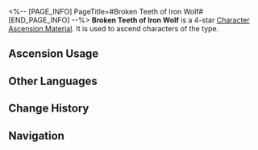<%-- [PAGE_INFO]
PageTitle=#Broken Teeth of Iron Wolf#
[END_PAGE_INFO] --%>
{{Item Infobox
|id          = 110401
|image       = Item Broken Teeth of Iron Wolf.png
|type        = Character Ascension Material
|invCategory = Upgrade Materials
|rarity      = 4
|effect      = Fragmented saw teeth left behind by automatons. Can be used for the Ascension of Physical characters.
|description = It is said that the smelting techniques of the Architects allowed them to make chainsaws sturdy enough to split giant boulders. Such techniques have been long lost to history.
|source1     = [[Stagnant Shadow: Great Mine]]
|source2     = [[Stagnant Shadow (Great Mine)]]
|source3     = [[Omni-Synthesizer]] &mdash; Material Exchange
}}
{{Description|''"Boss Svarog says its blade is so thin that it can cut into the gap between molecules... What are molecules?"''}}
'''Broken Teeth of Iron Wolf''' is a 4-star [[Character Ascension Material]]. It is used to ascend characters of the {{Color|undefined|link=1}} type.

==Ascension Usage==
{{Ascension Usage}}

==Other Languages==
{{Other Languages
|en   = Broken Teeth of Iron Wolf
|zhs  = 铁狼碎齿
|zht  = 鐵狼碎齒
|ja   = 鉄狼の砕けた刃
|ko   = 강철 늑대의 깨진 이빨
|es   = Dientes rotos del huargo férreo
|fr   = Dents brisées du loup de fer
|ru   = Сломанные зубы железного волка
|th   = Broken Teeth of Iron Wolf
|vi   = Răng Cưa Sói Sắt
|de   = Gebrochene Zähne des Eisernen Wolfs
|id   = Broken Teeth of Iron Wolf
|pt   = Dentes Quebrados do Lobo de Ferro
}}

==Change History==
{{Change History|2.0}}

==Navigation==
{{Upgrade Material Navbox}}